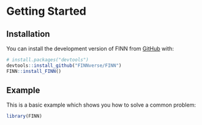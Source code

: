 # Getting Started {#sec-gettingstarted}

## Installation

You can install the development version of FINN from [GitHub](https://github.com/) with:

``` r
# install.packages("devtools")
devtools::install_github("FINNverse/FINN")
FINN::install_FINN()
```

## Example

This is a basic example which shows you how to solve a common problem:

```r
library(FINN)
```
